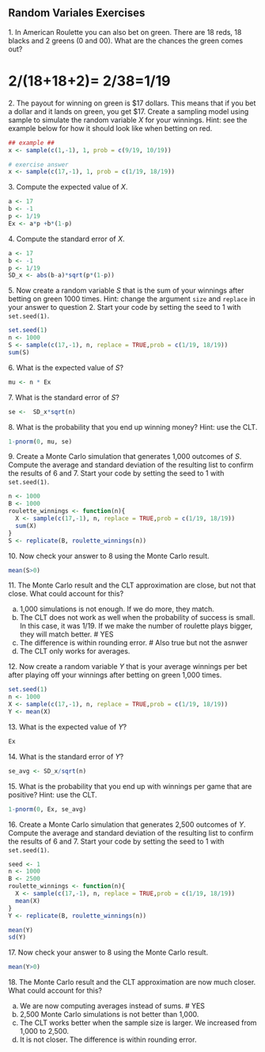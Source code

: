 ## Random Variales Exercises


1\. In American Roulette you can also bet on green. There are 18 reds, 18 blacks and 2 greens (0 and 00). What are the chances the green comes out?

# 2/(18+18+2)= 2/38=1/19


2\. The payout for winning on green is \$17 dollars. This means that if you bet a dollar and it lands on green, you get \$17. Create a sampling model using sample to simulate the random variable $X$ for your winnings. Hint: see the example below for how it should look like when betting on red.

```r
## example ##
x <- sample(c(1,-1), 1, prob = c(9/19, 10/19))

# exercise answer 
x <- sample(c(17,-1), 1, prob = c(1/19, 18/19))
```
3\. Compute the expected value of $X$.
```r
a <- 17
b <- -1
p <- 1/19
Ex <- a*p +b*(1-p) 
```
4\. Compute the standard error of $X$.
```r
a <- 17
b <- -1
p <- 1/19
SD_x <- abs(b-a)*sqrt(p*(1-p))
```

    
5\. Now create a random variable $S$ that is the sum of your winnings after betting on green 1000 times. Hint: change the argument `size` and `replace` in your answer to question 2. Start your code by setting the seed to 1 with `set.seed(1)`.

```r
set.seed(1)
n <- 1000
S <- sample(c(17,-1), n, replace = TRUE,prob = c(1/19, 18/19))
sum(S)
```

6\. What is the expected value of $S$?
```r
mu <- n * Ex
```


7\. What is the standard error of $S$?
```r
se <-  SD_x*sqrt(n)
```

8\. What is the probability that you end up winning money? Hint: use the CLT.

```r
1-pnorm(0, mu, se)
```

9\. Create a Monte Carlo simulation that generates 1,000 outcomes of $S$. Compute the average and standard deviation of the resulting list to confirm the results of 6 and 7. Start your code by setting the seed to 1 with `set.seed(1)`.

```r
n <- 1000
B <- 1000
roulette_winnings <- function(n){
  X <- sample(c(17,-1), n, replace = TRUE,prob = c(1/19, 18/19))
  sum(X)
}
S <- replicate(B, roulette_winnings(n))
```



10\. Now check your answer to 8 using the Monte Carlo result. 

```r
mean(S>0)
```


11\. The Monte Carlo result and the CLT approximation are close, but not that close. What could account for this?

a. 1,000 simulations is not enough. If we do more, they match. 
b. The CLT does not work as well when the probability of success is small. In this case, it was 1/19. If we make the number of roulette plays bigger, they will match better.
# YES
c. The difference is within rounding error.
# Also true but not the asnwer 
d. The CLT only works for averages.


12\. Now create a random variable $Y$ that is your average winnings per bet after playing off your winnings after betting on green 1,000 times.

```r
set.seed(1)
n <- 1000
X <- sample(c(17,-1), n, replace = TRUE,prob = c(1/19, 18/19))
Y <- mean(X)
```

13\. What is the expected value of $Y$?
```r
Ex
```

14\. What is the standard error of $Y$?

```r
se_avg <- SD_x/sqrt(n)
```

15\. What is the probability that you end up with winnings per game that are positive? Hint: use the CLT.
```r
1-pnorm(0, Ex, se_avg)
```

16\. Create a Monte Carlo simulation that generates 2,500 outcomes of $Y$. Compute the average and standard deviation of the resulting list to confirm the results of 6 and 7. Start your code by setting the seed to 1 with `set.seed(1)`.

```r
seed <- 1
n <- 1000
B <- 2500
roulette_winnings <- function(n){
  X <- sample(c(17,-1), n, replace = TRUE,prob = c(1/19, 18/19))
  mean(X)
}
Y <- replicate(B, roulette_winnings(n))

mean(Y)
sd(Y)


```


17\. Now check your answer to 8 using the Monte Carlo result. 
```r
mean(Y>0)
```


18\. The Monte Carlo result and the CLT approximation are now much closer.  What could account for this?

a. We are now computing averages instead of sums. 
# YES
b. 2,500 Monte Carlo simulations is not better than 1,000.
c. The CLT works better when the sample size is larger. We increased from 1,000 to 2,500.
d. It is not closer. The difference is within rounding error.

